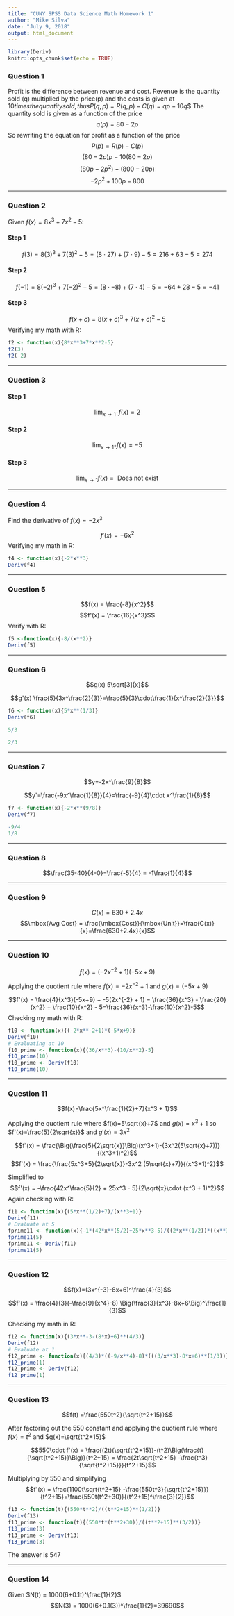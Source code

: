 ```yaml
---
title: "CUNY SPSS Data Science Math Homework 1"
author: "Mike Silva"
date: "July 9, 2018"
output: html_document
---
```


```r
library(Deriv)
knitr::opts_chunk$set(echo = TRUE)
```

### Question 1

Profit is the difference between revenue and cost.  Revenue is the quantity sold (q) multiplied by the price(p) and the costs is given at $10 times the quantity sold, thus
$$P(q,p) = R(q,p) - C(q) = qp - 10q$$
The quantity sold is given as a function of the price
$$q(p) = 80-2p$$
So rewriting the equation for profit as a function of the price
$$P(p) = R(p) - C(p)$$
$$ (80-2p)p - 10(80-2p)$$
$$ (80p-2p^2) - (800-20p)$$
$$-2p^2 + 100p - 800 $$

******

### Question 2

Given $f(x)=8x^3+7x^2-5$:

#### Step 1

$$f(3) = 8(3)^3+7(3)^2-5 = (8\cdot27)+(7\cdot9)-5 = 216+63-5 = 274$$

#### Step 2

$$f(-1) = 8(-2)^3+7(-2)^2-5 = (8\cdot-8)+(7\cdot4)-5 = -64+28-5 = -41$$

#### Step 3

$$f(x+c) = 8(x+c)^3+7(x+c)^2-5$$
Verifying my math with R:
```r
f2 <- function(x){8*x**3+7*x**2-5}
f2(3)
f2(-2)
```

******

### Question 3

#### Step 1

$$\lim_{x\to1^-} f(x) = 2$$

#### Step 2

$$\lim_{x\to1^+} f(x) = -5$$

#### Step 3

$$\lim_{x\to1} f(x) = \mbox{ Does not exist} $$

******

### Question 4

Find the derivative of $f(x)=-2x^3$

$$f'(x)=-6x^2$$
Verifying my math in R:
```r
f4 <- function(x){-2*x**3}
Deriv(f4)
```

******

### Question 5

$$f(x) = \frac{-8}{x^2}$$
$$f'(x) = \frac{16}{x^3}$$
Verify with R:
```r
f5 <-function(x){-8/(x**2)}
Deriv(f5)
```

******

### Question 6
$$g(x) 5\sqrt[3]{x}$$

$$g'(x) \frac{5}{3x^\frac{2}{3}}=\frac{5}{3}\cdot\frac{1}{x^\frac{2}{3}}$$
```r
f6 <- function(x){5*x**(1/3)}
Deriv(f6)

5/3

2/3
```

******

### Question 7

$$y=-2x^\frac{9}{8}$$

$$y'=\frac{-9x^\frac{1}{8}}{4}=\frac{-9}{4}\cdot x^\frac{1}{8}$$
```r
f7 <- function(x){-2*x**(9/8)}
Deriv(f7)

-9/4
1/8
```

******

### Question 8

$$\frac{35-40}{4-0}=\frac{-5}{4} = -1\frac{1}{4}$$

******

### Question 9

$$C(x)=630+2.4x$$
$$\mbox{Avg Cost} = \frac{\mbox{Cost}}{\mbox{Unit}}=\frac{C(x)}{x}=\frac{630+2.4x}{x}$$

******

### Question 10

$$f(x)=(-2x^{-2} +1)(-5x + 9)$$

Applying the quotient rule where $f(x)=-2x^{-2}+1$ and $g(x)=(-5x+9)$

$$f'(x) = \frac{4}{x^3}(-5x+9) + -5(2x^{-2} + 1) = \frac{36}{x^3} - \frac{20}{x^2} + \frac{10}{x^2} - 5=\frac{36}{x^3}-\frac{10}{x^2}-5$$
Checking my math with R:
```r
f10 <- function(x){(-2*x**-2+1)*(-5*x+9)}
Deriv(f10)
# Evaluating at 10
f10_prime <- function(x){(36/x**3)-(10/x**2)-5}
f10_prime(10)
f10_prime <- Deriv(f10)
f10_prime(10)
```

******

### Question 11

$$f(x)=\frac{5x^\frac{1}{2}+7}{x^3 + 1}$$

Applying the quotient rule where $f(x)=5\sqrt{x}+7$ and $g(x)=x^3+1$ so $f'(x)=\frac{5}{2\sqrt{x}}$ and $g'(x)=3x^2$

$$f'(x) = \frac{\Big(\frac{5}{2\sqrt{x}}\Big)(x^3+1)-(3x^2(5\sqrt{x}+7))}{(x^3+1)^2}$$
$$f'(x) = \frac{\frac{5x^3+5}{2\sqrt{x}}-3x^2 (5\sqrt{x}+7)}{(x^3+1)^2}$$

Simplified to 
$$f'(x) = -\frac{42x^\frac{5}{2} + 25x^3 - 5}{2\sqrt{x}\cdot (x^3 + 1)^2}$$
Again checking with R:
```r
f11 <- function(x){(5*x**(1/2)+7)/(x**3+1)}
Deriv(f11)
# Evaluate at 5
fprime11 <- function(x){-1*(42*x**(5/2)+25*x**3-5)/((2*x**(1/2))*((x**3+1)**2))}
fprime11(5)
fprime11 <- Deriv(f11)
fprime11(5)
```

******

### Question 12

$$f(x)=(3x^{-3}-8x+6)^\frac{4}{3}$$

$$f'(x) = \frac{4}{3}(-\frac{9}{x^4}-8) \Big(\frac{3}{x^3}-8x+6\Big)^\frac{1}{3}$$

Checking my math in R:
```r
f12 <- function(x){(3*x**-3-(8*x)+6)**(4/3)}
Deriv(f12)
# Evaluate at 1
f12_prime <- function(x){(4/3)*((-9/x**4)-8)*(((3/x**3)-8*x+6)**(1/3))}
f12_prime(1)
f12_prime <- Deriv(f12)
f12_prime(1)
```

******

### Question 13

$$f(t) =\frac{550t^2}{\sqrt{t^2+15}}$$

After factoring out the 550 constant and applying the quotient rule where $f(x)=t^2$ and $g(x)=\sqrt{t^2+15}$

$$550\cdot f'(x) = \frac{(2t)(\sqrt{t^2+15})-(t^2)\Big(\frac{t}{\sqrt{t^2+15}}\Big)}{t^2+15} = \frac{2t\sqrt{t^2+15} -\frac{t^3}{\sqrt{t^2+15}}}{t^2+15}$$

Multiplying by 550 and simplifying
$$f'(x) = \frac{1100t\sqrt{t^2+15} -\frac{550t^3}{\sqrt{t^2+15}}}{t^2+15}=\frac{550t(t^2+30)}{(t^2+15)^\frac{3}{2}}$$
```r
f13 <- function(t){(550*t**2)/((t**2+15)**(1/2))}
Deriv(f13)
f13_prime <- function(t){(550*t*(t**2+30))/((t**2+15)**(3/2))}
f13_prime(3)
f13_prime <- Deriv(f13)
f13_prime(3)

```

The answer is 547

******

### Question 14

Given $N(t) = 1000(6+0.1t)^\frac{1}{2}$
$$N(3) = 1000(6+0.1(3))^\frac{1}{2}=39690$$